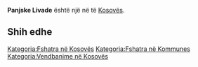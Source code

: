 {{Fshat në Kosovës
 | Emri                = Panjske Livade
| srp_N_name = Panjske Livade
| srp_N_FULL_NAME_RO = Panjske Livade
| srp_N_FULL_NAME_ND_RO = Panjske Livade
| srp_N_SORT_NAME_RG = PANJSKELIVADE
| srp_N_FULL_NAME_RG = Panjske Livade
| srp_N_FULL_NAME_ND_RG = Panjske Livade

 | Emri (Rasa dhanore) = 
 | Figura              = 
 | Shteti              = Kosovo
 | Komuna              = 
 | Kodi postar         = 
 | Sipërfaqja          = 

 | Popullsia           = 

 | Regj. i popullsisë  = 
 | Dend. e popullsisë  = 
 | Faqja zyrtare       = 
 <!--- Koordinatat ----> 
 | Gjerësia            = 42.794722
 | Gjatësia            = 20.371667
 | Lartësia            = 
}}
'''Panjske Livade''' është një [[]] në [[]] të [[Kosovës]].

<!-- == Gjeografia == -->
<!-- == Historia == -->
<!-- == Demografia == -->
== Shih edhe ==
{{Komuna }}
{{Kosovo-Administrata-Cung}}

[[Kategoria:Fshatra në Kosovës]]
[[Kategoria:Fshatra në Kommunes ]]
[[Kategoria:Vendbanime në Kosovës]]